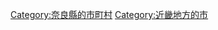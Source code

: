 {{Commonscat|Katsuragi, Nara}}
{{Catmore}}

{{DEFAULTSORT:Katsuragi-shi}}
[[Category:奈良縣的市町村|Category:奈良縣的市町村]]
[[Category:近畿地方的市|Category:近畿地方的市]]